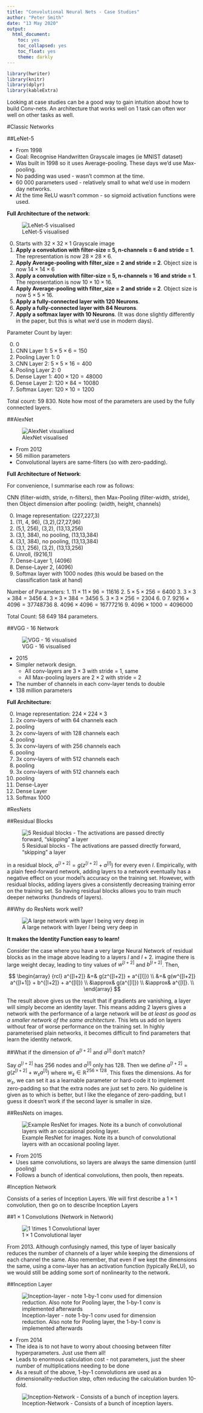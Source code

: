 ```yaml
---
title: "Convolutional Neural Nets - Case Studies"
author: "Peter Smith"
date: "13 May 2020"
output:
  html_document:
    toc: yes
    toc_collapsed: yes
    toc_float: yes
    theme: darkly
---
```


```r
library(hwriter)
library(knitr)
library(dplyr)
library(kableExtra)
```

Looking at case studies can be a good way to gain intuition about how to build Conv-nets. An architecture that works well on 1 task can often wor well on other tasks as well.

#Classic Networks

##LeNet-5

* From 1998
* Goal: Recognise Handwritten Grayscale images (ie MNIST dataset)
* Was built in 1998 so it uses Average-pooling. These days we'd use Max-pooling. 
* No padding was used - wasn't common at the time. 
* 60 000 parameters used - relatively small to what we'd use in modern day networks.
* At the time ReLU wasn't common - so sigmoid activation functions were used. 

__Full Architecture of the network__:

![LeNet-5 visualised](Images/LeNet5.PNG)


0. Starts with $32 \times 32 \times 1$ Grayscale image
1. __Apply a convolution with filter-size = 5, n-channels = 6 and stride = 1__. The representation is now $28 \times 28 \times 6$.
2. __Apply Average-pooling with filter_size = 2 and stride = 2__. Object size is now $14 \times 14 \times 6$
3. __Apply a convolution with filter-size = 5, n-channels = 16 and stride = 1__. The representation is now $10 \times 10 \times 16$.
4. __Apply Average-pooling with filter_size = 2 and stride = 2__. Object size is now $5 \times 5 \times 16$.
5. __Apply a fully-connected layer with 120 Neurons__.
6. __Apply a fully-connected layer with 84 Neurons__.
7. __Apply a softmax layer with 10 Neurons__. (It was done slightly differently in the paper, but this is what we'd use in modern days).

Parameter Count by layer:

0. 0
1. CNN Layer 1: $5 \times 5 \times 6= 150$ 
2. Pooling Layer 1: 0
3. CNN Layer 2: $5 \times 5 \times 16= 400$
4. Pooling Layer 2: 0
5. Dense Layer 1: $400 \times 120 = 48 000$
6. Dense Layer 2: $120 \times 84 = 10 080$
7. Softmax Layer: $120 \times 10 = 1 200$

Total count: 59 830. Note how most of the parameters are used by the fully connected layers.


##AlexNet

![AlexNet visualised](Images/AlexNet.PNG)


* From 2012
* 56 million parameters
* Convolutional layers are same-filters (so with zero-padding).


__Full Architecture of Network__:

For convenience, I summarise each row as follows:

CNN (filter-width, stride, n-filters), then Max-Pooling (filter-width, stride), then Object dimension after pooling: (width, height, channels)

0. Image representation: (227,227,3)
1. (11, 4, 96), (3,2),(27,27,96)
2. (5,1, 256), (3,2), (13,13,256)
3. (3,1, 384), no pooling, (13,13,384)
4. (3,1, 384), no pooling, (13,13,384)
5. (3,1, 256), (3,2), (13,13,256)
6. Unroll, (9216,1)
7. Dense-Layer 1, (4096)
8. Dense-Layer 2, (4096)
9. Softmax layer with 1000 nodes (this would be based on the classification task at hand)

Number of Parameters:
1. $11 \times 11 \times 96 = 11616$
2. $5 \times 5  \times 256 = 6400$
3. $3 \times 3  \times 384 = 3456$
4. $3 \times 3  \times 384 = 3456$
5. $3 \times 3  \times 256 = 2304$
6. 0
7. $9216 \times 4096 = 37 748 736$
8. $4096 \times 4096 = 16 777 216$
9. $4096 \times 1000 = 4 096 000$

Total Count: 58 649 184 parameters.

##VGG - 16 Network

![VGG - 16 visualised](Images/VGG16.PNG)

* 2015
* Simpler network design.
  - All conv-layers are $3 \times 3$ with stride = 1, same
  - All Max-pooling layers are $2 \times 2$ with stride = 2
* The number of channels in each conv-layer tends to double
* 138 million parameters
  
__Full Architecture: __

0. Image representation: $224 \times 224 \times 3$
1. 2x conv-layers of with 64 channels each 
2. pooling
3. 2x conv-layers of with 128 channels each
4. pooling
5. 3x conv-layers of with 256 channels each
6. pooling
5. 3x conv-layers of with 512 channels each
7. pooling
8. 3x conv-layers of with 512 channels each
9. pooling
10. Dense-Layer
11. Dense Layer
12. Softmax 1000

#ResNets

##Residual Blocks

![5 Residual blocks - The activations are passed directly forward, "skipping" a layer](./Images/Residual_Blocks.PNG)

in a residual block, $a^{[l+2]} = g(z^{[l+2]} + a^{[l]})$ for every even $l$.  Empirically, with a plain feed-forward network, adding layers to a network eventually has a negative effect on your model's accuracy on the training set. However, with residual blocks, adding layers gives a consistently decreasing training error on the training set. So having residual blocks allows you to train much deeper networks (hundreds of layers).

##Why do ResNets work well?

![A large network with layer *l* being very deep in](./Images/Residual_Block_intuition.PNG)

__It makes the Identity Function easy to learn!__

Consider the case where you have a very large Neural Network of residual blocks as in the image above leading to a layers $l$ and $l+2$. imagine there is large weight decay, leading to tiny values of $w^{[l+2]}$ and $b^{[l+2]}$. Then,

$$
\begin{array} {rcl}
a^{[l+2]} &=& g(z^{[l+2]} + a^{[l]}) \\
&=& g(w^{[l+2]} a^{[l+1]} + b^{[l+2]} + a^{[l]}) \\
&\approx& g(a^{[l]}) \\
&\approx& a^{[l]}. \\
\end{array}
$$

The result above gives us the result that if gradients are vanishing, a layer will simply become an identity layer. This means adding 2 layers gives a network with the performance of a large network will be *at least as good as a smaller network of the same architecture*. This lets us add on layers without fear of worse performance on the training set. In highly parameterised plain networks, it becomes difficult to find parameters that learn the identity network. 

##What if the dimension of $a^{[l+2]}$ and $a^{[l]}$ don't match?

Say $a^{[l+2]}$ has 256 nodes and $a^{[l]}$ only has 128. Then we define $a^{[l+2]} = g(z^{[l+2]} + w_s a^{[l]})$ where $w_s \in \mathbb{R}^{256 \times 128}$. This fixes the dimensions. As for $w_s$, we can set it as a learnable parameter or hard-code it to implement zero-padding so that the extra nodes are just set to zero. No guideline is given as to which is better, but I like the elegance of zero-padding, but I guess it doesn't work if the second layer is smaller in size.


##ResNets on images.

![Example ResNet for images. Note its a bunch of convolutional layers with an occasional pooling layer.](./Images/ResNet_for_Images.PNG)

* From 2015
* Uses same convolutions, so layers are always the same dimension (until pooling)
* Follows a bunch of identical convolutions, then pools, then repeats.

#Inception Network

Consists of a series of Inception Layers. We will first describe a $1 \times 1$ convolution, then go on to describe Inception Layers

##$1 \times 1$ Convolutions (Network in Network)  

![$1 \times 1$ Convolutional layer](./Images/1by1_filter.PNG)

From 2013. Although confusingly named, this type of layer basically reduces the number of channels of a layer while keeping the dimensions of each channel the same. Also remember, that even if we kept the dimensions the same, using a conv-layer has an activation function (typically ReLU), so we would still be adding some sort of nonlinearity to the network.

##Inception Layer

![Inception-layer - note 1-by-1 conv used for dimension reduction. Also note for Pooling layer, the 1-by-1 conv is implemented afterwards](./Images/Inception_Layer_Example_2.PNG)

* From 2014 
* The idea is to not have to worry about choosing between filter hyperparameters. Just use them all!
* Leads to enormous calculation cost - not parameters, just the sheer number of multiplications needing to be done
* As a result of the above, 1-by-1 convolutions are used as a dimensionality-reduction step, often reducing the calculation burden 10-fold.


![Inception-Network - Consists of a bunch of inception layers.](./Images/Inception_Network_Example.PNG)



